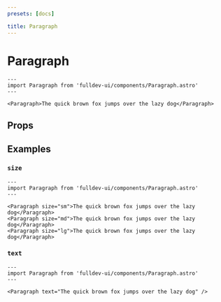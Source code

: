 ```yaml
---
presets: [docs]

title: Paragraph
---
```


# Paragraph


```astro live
---
import Paragraph from 'fulldev-ui/components/Paragraph.astro'
---

<Paragraph>The quick brown fox jumps over the lazy dog</Paragraph>
```

## Props

<PropsTable />

## Examples

### `size`

```astro live
---
import Paragraph from 'fulldev-ui/components/Paragraph.astro'
---

<Paragraph size="sm">The quick brown fox jumps over the lazy dog</Paragraph>
<Paragraph size="md">The quick brown fox jumps over the lazy dog</Paragraph>
<Paragraph size="lg">The quick brown fox jumps over the lazy dog</Paragraph>
```

### `text`

```astro live
---
import Paragraph from 'fulldev-ui/components/Paragraph.astro'
---

<Paragraph text="The quick brown fox jumps over the lazy dog" />
```
